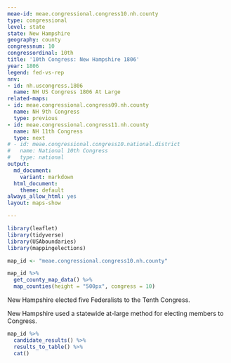 ```yaml
---
meae-id: meae.congressional.congress10.nh.county
type: congressional
level: state
state: New Hampshire
geography: county
congressnum: 10
congressordinal: 10th
title: '10th Congress: New Hampshire 1806'
year: 1806
legend: fed-vs-rep
nnv:
- id: nh.uscongress.1806
  name: NH US Congress 1806 At Large
related-maps:
- id: meae.congressional.congress09.nh.county
  name: NH 9th Congress
  type: previous
- id: meae.congressional.congress11.nh.county
  name: NH 11th Congress
  type: next
# - id: meae.congressional.congress10.national.district
#   name: National 10th Congress
#   type: national
output:
  md_document:
    variant: markdown
  html_document:
    theme: default
always_allow_html: yes
layout: maps-show

---
```


```r
library(leaflet)
library(tidyverse)
library(USAboundaries)
library(mappingelections)

map_id <- "meae.congressional.congress10.nh.county"
```

<div class="map">

```r
map_id %>%
  get_county_map_data() %>%
  map_counties(height = "500px", congress = 10)
```

</div>

New Hampshire elected five Federalists to the Tenth Congress.

New Hampshire used a statewide at-large method for electing members to Congress.

<div class="results-table">

```r
map_id %>%
  candidate_results() %>%
  results_to_table() %>%
  cat()
```

</div>
